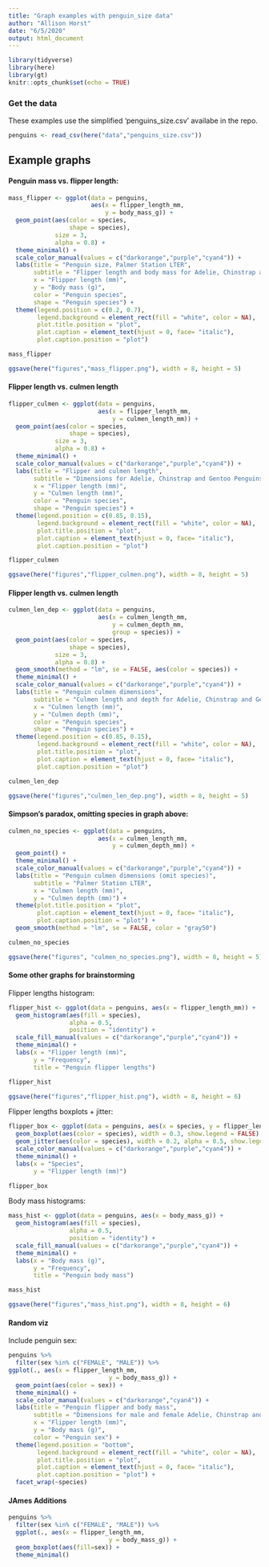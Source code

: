 ```yaml
---
title: "Graph examples with penguin_size data"
author: "Allison Horst"
date: "6/5/2020"
output: html_document
---
```


```r
library(tidyverse)
library(here)
library(gt)
knitr::opts_chunk$set(echo = TRUE)
```

### Get the data

These examples use the simplified 'penguins_size.csv' availabe in the repo. 

```r
penguins <- read_csv(here("data","penguins_size.csv"))
```
## Example graphs

#### Penguin mass vs. flipper length:

```r
mass_flipper <- ggplot(data = penguins, 
                       aes(x = flipper_length_mm,
                           y = body_mass_g)) +
  geom_point(aes(color = species, 
                 shape = species),
             size = 3,
             alpha = 0.8) +
  theme_minimal() +
  scale_color_manual(values = c("darkorange","purple","cyan4")) +
  labs(title = "Penguin size, Palmer Station LTER",
       subtitle = "Flipper length and body mass for Adelie, Chinstrap and Gentoo Penguins",
       x = "Flipper length (mm)",
       y = "Body mass (g)",
       color = "Penguin species",
       shape = "Penguin species") +
  theme(legend.position = c(0.2, 0.7),
        legend.background = element_rect(fill = "white", color = NA),
        plot.title.position = "plot",
        plot.caption = element_text(hjust = 0, face= "italic"),
        plot.caption.position = "plot")

mass_flipper

ggsave(here("figures","mass_flipper.png"), width = 8, height = 5)
```

#### Flipper length vs. culmen length

```r
flipper_culmen <- ggplot(data = penguins,
                         aes(x = flipper_length_mm,
                             y = culmen_length_mm)) +
  geom_point(aes(color = species, 
                 shape = species),
             size = 3,
             alpha = 0.8) +
  theme_minimal() +
  scale_color_manual(values = c("darkorange","purple","cyan4")) +
  labs(title = "Flipper and culmen length",
       subtitle = "Dimensions for Adelie, Chinstrap and Gentoo Penguins at Palmer Station LTER",
       x = "Flipper length (mm)",
       y = "Culmen length (mm)",
       color = "Penguin species",
       shape = "Penguin species") +
  theme(legend.position = c(0.85, 0.15),
        legend.background = element_rect(fill = "white", color = NA),
        plot.title.position = "plot",
        plot.caption = element_text(hjust = 0, face= "italic"),
        plot.caption.position = "plot")

flipper_culmen

ggsave(here("figures","flipper_culmen.png"), width = 8, height = 5)

```
#### Flipper length vs. culmen length

```r
culmen_len_dep <- ggplot(data = penguins,
                         aes(x = culmen_length_mm,
                             y = culmen_depth_mm,
                             group = species)) +
  geom_point(aes(color = species, 
                 shape = species),
             size = 3,
             alpha = 0.8) +
  geom_smooth(method = "lm", se = FALSE, aes(color = species)) +
  theme_minimal() +
  scale_color_manual(values = c("darkorange","purple","cyan4")) +
  labs(title = "Penguin culmen dimensions",
       subtitle = "Culmen length and depth for Adelie, Chinstrap and Gentoo Penguins at Palmer Station LTER",
       x = "Culmen length (mm)",
       y = "Culmen depth (mm)",
       color = "Penguin species",
       shape = "Penguin species") +
  theme(legend.position = c(0.85, 0.15),
        legend.background = element_rect(fill = "white", color = NA),
        plot.title.position = "plot",
        plot.caption = element_text(hjust = 0, face= "italic"),
        plot.caption.position = "plot")

culmen_len_dep

ggsave(here("figures","culmen_len_dep.png"), width = 8, height = 5)

```

#### Simpson's paradox, omitting species in graph above:  

```r
culmen_no_species <- ggplot(data = penguins,
                         aes(x = culmen_length_mm,
                             y = culmen_depth_mm)) +
  geom_point() +
  theme_minimal() +
  scale_color_manual(values = c("darkorange","purple","cyan4")) +
  labs(title = "Penguin culmen dimensions (omit species)",
       subtitle = "Palmer Station LTER",
       x = "Culmen length (mm)",
       y = "Culmen depth (mm)") +
  theme(plot.title.position = "plot",
        plot.caption = element_text(hjust = 0, face= "italic"),
        plot.caption.position = "plot") +
  geom_smooth(method = "lm", se = FALSE, color = "gray50")

culmen_no_species

ggsave(here("figures", "culmen_no_species.png"), width = 8, height = 5)

```

#### Some other graphs for brainstorming

Flipper lengths histogram:  

```r

flipper_hist <- ggplot(data = penguins, aes(x = flipper_length_mm)) +
  geom_histogram(aes(fill = species), 
                 alpha = 0.5, 
                 position = "identity") +
  scale_fill_manual(values = c("darkorange","purple","cyan4")) +
  theme_minimal() +
  labs(x = "Flipper length (mm)",
       y = "Frequency",
       title = "Penguin flipper lengths")

flipper_hist

ggsave(here("figures","flipper_hist.png"), width = 8, height = 6)

```

Flipper lengths boxplots + jitter: 

```r
flipper_box <- ggplot(data = penguins, aes(x = species, y = flipper_length_mm)) +
  geom_boxplot(aes(color = species), width = 0.3, show.legend = FALSE) +
  geom_jitter(aes(color = species), width = 0.2, alpha = 0.5, show.legend = FALSE) +
  scale_color_manual(values = c("darkorange","purple","cyan4")) +
  theme_minimal() +
  labs(x = "Species",
       y = "Flipper length (mm)")

flipper_box
```

Body mass histograms: 

```r

mass_hist <- ggplot(data = penguins, aes(x = body_mass_g)) +
  geom_histogram(aes(fill = species), 
                 alpha = 0.5, 
                 position = "identity") +
  scale_fill_manual(values = c("darkorange","purple","cyan4")) +
  theme_minimal() +
  labs(x = "Body mass (g)",
       y = "Frequency",
       title = "Penguin body mass")

mass_hist

ggsave(here("figures","mass_hist.png"), width = 8, height = 6)

```
#### Random viz

Include penguin sex: 
```r

penguins %>% 
  filter(sex %in% c("FEMALE", "MALE")) %>% 
ggplot(., aes(x = flipper_length_mm,
                            y = body_mass_g)) +
  geom_point(aes(color = sex)) +
  theme_minimal() +
  scale_color_manual(values = c("darkorange","cyan4")) +
  labs(title = "Penguin flipper and body mass",
       subtitle = "Dimensions for male and female Adelie, Chinstrap and Gentoo Penguins at Palmer Station LTER",
       x = "Flipper length (mm)",
       y = "Body mass (g)",
       color = "Penguin sex") +
  theme(legend.position = "bottom",
        legend.background = element_rect(fill = "white", color = NA),
        plot.title.position = "plot",
        plot.caption = element_text(hjust = 0, face= "italic"),
        plot.caption.position = "plot") +
  facet_wrap(~species)
```


#### JAmes Additions
``` r
penguins %>% 
  filter(sex %in% c("FEMALE", "MALE")) %>% 
  ggplot(., aes(x = flipper_length_mm,
                            y = body_mass_g)) +
  geom_boxplot(aes(fill=sex)) + 
  theme_minimal()

```
